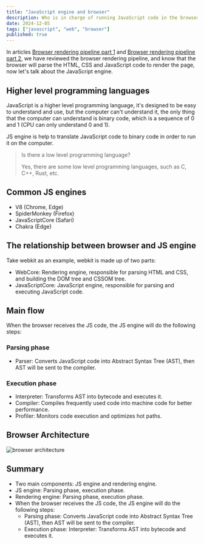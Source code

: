 ```yaml
---
title: "JavaScript engine and browser"
description: Who is in charge of running JavaScript code in the browser?
date: 2024-12-05
tags: ["javascript", "web", "browser"]
published: true
---
```


In articles [Browser rendering pipeline part 1](/blog/browser-rendering-pipeline-part-1) and [Browser rendering pipeline part 2](/blog/browser-rendering-pipeline-part-2), we have reviewed the browser rendering pipeline, and know that the browser will parse the HTML, CSS and JavaScript code to render the page, now let's talk about the JavaScript engine.

## Higher level programming languages

JavaScript is a higher level programming language, it's designed to be easy to understand and use, but the computer can't understand it, the only thing
that the computer can understand is binary code, which is a sequence of 0 and 1 (CPU can only understand 0 and 1).

JS engine is help to translate JavaScript code to binary code in order to run it on the computer.

> Is there a low level programming language?
>
> Yes, there are some low level programming languages, such as C, C++, Rust, etc.

## Common JS engines

- V8 (Chrome, Edge)
- SpiderMonkey (Firefox)
- JavaScriptCore (Safari)
- Chakra (Edge)

## The relationship between browser and JS engine

Take webkit as an example, webkit is made up of two parts:

- WebCore: Rendering engine, responsible for parsing HTML and CSS, and building the DOM tree and CSSOM tree.
- JavaScriptCore: JavaScript engine, responsible for parsing and executing JavaScript code.

## Main flow

When the browser receives the JS code, the JS engine will do the following steps:

### Parsing phase

- Parser: Converts JavaScript code into Abstract Syntax Tree (AST), then AST will be sent to the compiler.

### Execution phase

- Interpreter: Transforms AST into bytecode and executes it.
- Compiler: Compiles frequently used code into machine code for better performance.
- Profiler: Monitors code execution and optimizes hot paths.

## Browser Architecture

<Image
  src="/static/browser.png"
  alt="browser architecture"
  width={1000}
  height={1000}
/>

## Summary

- Two main components: JS engine and rendering engine.
- JS engine: Parsing phase, execution phase.
- Rendering engine: Parsing phase, execution phase.
- When the browser receives the JS code, the JS engine will do the following steps:
  - Parsing phase: Converts JavaScript code into Abstract Syntax Tree (AST), then AST will be sent to the compiler.
  - Execution phase: Interpreter: Transforms AST into bytecode and executes it.
